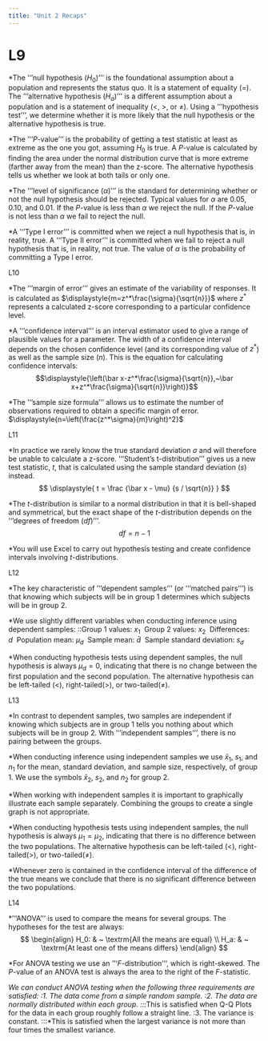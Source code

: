 ```yaml
---
title: "Unit 2 Recaps"
---
```


# L9

*The '''null hypothesis ($H_0$)''' is the foundational assumption about a population and represents the status quo. It is a statement of equality ($=$). The '''alternative hypothesis ($H_a$)''' is a different assumption about a population and is a statement of inequality ($<$, $>$, or $\ne$). Using a '''hypothesis test''', we determine whether it is more likely that the null hypothesis or the alternative hypothesis is true.

*The '''$P$-value''' is the probability of getting a test statistic at least as extreme as the one you got, assuming $H_0$ is true. A $P$-value is calculated by finding the area under the normal distribution curve that is more extreme (farther away from the mean) than the z-score. The alternative hypothesis tells us whether we look at both tails or only one.

*The '''level of significance ($\alpha$)''' is the standard for determining whether or not the null hypothesis should be rejected. Typical values for $\alpha$ are $0.05$, $0.10$, and $0.01$. If the $P$-value is less than $\alpha$ we reject the null. If the $P$-value is not less than $\alpha$ we fail to reject the null.

*A '''Type I error''' is committed when we reject a null hypothesis that is, in reality, true. A '''Type II error''' is committed when we fail to reject a null hypothesis that is, in reality, not true. The value of $\alpha$ is the probability of committing a Type I error.
<br>


L10

*The '''margin of error''' gives an estimate of the variability of responses. It is calculated as $\displaystyle{m=z^*\frac{\sigma}{\sqrt{n}}}$ where $z^*$ represents a calculated z-score corresponding to a particular confidence level.

*A '''confidence interval''' is an interval estimator used to give a range of plausible values for a parameter. The width of a confidence interval depends on the chosen confidence level (and its corresponding value of $z^*$) as well as the sample size ($n$). This is the equation for calculating confidence intervals:
$$\displaystyle{\left(\bar x-z^*\frac{\sigma}{\sqrt{n}},~\bar x+z^*\frac{\sigma}{\sqrt{n}}\right)}$$

*The '''sample size formula''' allows us to estimate the number of observations required to obtain a specific margin of error. $\displaystyle{n=\left(\frac{z^*\sigma}{m}\right)^2}$
<br>


L11

*In practice we rarely know the true standard deviation $\sigma$ and will therefore be unable to calculate a z-score. '''Student's t-distribution''' gives us a new test statistic, $t$, that is calculated using the sample standard deviation ($s$) instead.
$$ \displaystyle{ t = \frac {\bar x - \mu} {s / \sqrt{n}} } $$

*The $t$-distribution is similar to a normal distribution in that it is bell-shaped and symmetrical, but the exact shape of the $t$-distribution depends on the '''degrees of freedom ($df$)'''. 
$$df=n-1$$

*You will use Excel to carry out hypothesis testing and create confidence intervals involving $t$-distributions.
<br>

L12

*The key characteristic of '''dependent samples''' (or '''matched pairs''') is that knowing which subjects will be in group 1 determines which subjects will be in group 2.

*We use slightly different variables when conducting inference using dependent samples:
::Group 1 values: $x_1$&nbsp;&nbsp;Group 2 values: $x_2$&nbsp;&nbsp;Differences: $d$&nbsp;&nbsp;Population mean: $\mu_d$&nbsp;&nbsp;Sample mean: $\bar d$&nbsp;&nbsp;Sample standard deviation: $s_d$

*When conducting hypothesis tests using dependent samples, the null hypothesis is always $\mu_d=0$, indicating that there is no change between the first population and the second population. The alternative hypothesis can be left-tailed ($<$), right-tailed($>$), or two-tailed($\ne$).
<br>

L13

*In contrast to dependent samples, two samples are independent if knowing which subjects are in group 1 tells you nothing about which subjects will be in group 2. With '''independent samples''', there is no pairing between the groups.

*When conducting inference using independent samples we use $\bar x_1$, $s_1$, and $n_1$ for the mean, standard deviation, and sample size, respectively, of group 1. We use the symbols $\bar x_2$, $s_2$, and $n_2$ for group 2.

*When working with independent samples it is important to graphically illustrate each sample separately. Combining the groups to create a single graph is not appropriate.

*When conducting hypothesis tests using independent samples, the null hypothesis is always $\mu_1=\mu_2$, indicating that there is no difference between the two populations. The alternative hypothesis can be left-tailed ($<$), right-tailed($>$), or two-tailed($\ne$).

*Whenever zero is contained in the confidence interval of the difference of the true means we conclude that there is no significant difference between the two populations.
<br>

L14

*'''ANOVA''' is used to compare the means for several groups. The hypotheses for the test are always:
$$
\begin{align}
H_0: & ~ \textrm{All the means are equal} \\
H_a: & ~ \textrm{At least one of the means differs}
\end{align}
$$

*For ANOVA testing we use an '''$F$-distribution''', which is right-skewed. The $P$-value of an ANOVA test is always the area to the right of the $F$-statistic.

*We can conduct ANOVA testing when the following three requirements are satisfied:
:1. The data come from a simple random sample.
:2. The data are normally distributed within each group.
:::*This is satisfied when Q-Q Plots for the data in each group roughly follow a straight line.
:3. The variance is constant.
:::*This is satisfied when the largest variance is not more than four times the smallest variance.

<br>
